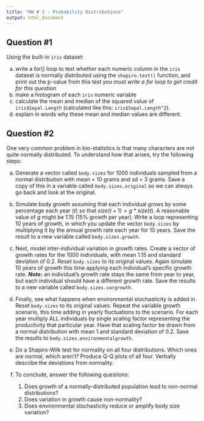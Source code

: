 ```yaml
---
title: "HW # 3 - Probability Distributions"
output: html_document
---
```


## Question #1

Using the built-in `iris` dataset:

a) write a for() loop to test whether each numeric column in the `iris` dataset is normally distributed using the `shapiro.test()` function, and print out the p-value from this test *you must write a for loop to get credit for this question*
b) make a histogram of each `iris` numeric variable
c) calculate the mean and median of the squared value of `iris$Sepal.Length` (calculated like this: `iris$Sepal.Length^2`).
d) explain in words why these mean and median values are different.

## Question #2

One very common problem in bio-statistics is that many characters are not quite normally distributed. To understand how that arises, try the following steps:

a) Generate a vector called `body.sizes` for 1000 individuals sampled from a normal distribution with mean = 10 grams and sd = 3 grams. Save a copy of this in a variable called `body.sizes.original` so we can always go back and look at the original. 

b) Simulate body growth assuming that each individual grows by some percentage each year ($t$) so that $size(t+1) = g*size(t)$. A reasonable value of $g$ might be 1.15 (15% growth per year). Write a loop representing 10 years of growth, in which you update the vector `body.sizes` by multiplying it by the annual growth rate each year for 10 years. Save the result to a new variable called `body.sizes.growth`.

c) Next, model inter-individual variation in growth rates. Create a vector of growth rates for the 1000 individuals, with mean 1.15 and standard deviation of 0.2. Reset `body.sizes` to its original values. Again simulate 10 years of growth this time applying each individual's specific growth rate. ***Note:*** an individual's growth rate stays the same from year to year, but each individual should have a different growth rate. Save the results to a new variable called `body.sizes.vargrowth`.

d) Finally, see what happens when environmental stochasticity is added in. Reset `body.sizes` to its original values. Repeat the variable growth scenario, this time adding in yearly fluctuations to the scenario. For each year multiply ALL individuals  by single scaling factor representing the productivity that particular year. Have that scaling factor be drawn from a normal distribution with mean 1 and standard deviation of 0.2. Save the results to `body.sizes.environmentalgrowth`.

e) Do a Shapiro-Wilk test for normality on all four distributions. Which ones are normal, which aren’t? Produce Q-Q plots of all four. Verbally describe the deviations from normality.

f) To conclude, answer the following questions:

    1.  Does growth of a normally-distributed population lead to non-normal distributions?
    2.  Does variation in growth cause non-normality?
    3.  Does environmental stochasticity reduce or amplify body size variation?